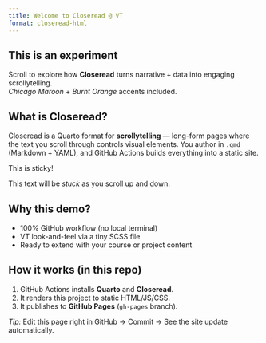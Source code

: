 ```yaml
---
title: Welcome to Closeread @ VT
format: closeread-html
---
```


::: {.cr-hero}
# This is an experiment

Scroll to explore how **Closeread** turns narrative + data into engaging scrollytelling.  
*Chicago Maroon* + *Burnt Orange* accents included.
:::


::: {.cr-section}
## What is Closeread?
Closeread is a Quarto format for **scrollytelling** — long-form pages where the text you scroll
through controls visual elements. You author in `.qmd` (Markdown + YAML), and GitHub Actions
builds everything into a static site.



:::{#cr-sticky}
This is sticky!

This text will be _stuck_ as you scroll up and down.
:::

:::

::: {.cr-section}
## Why this demo?
- 100% GitHub workflow (no local terminal)
- VT look-and-feel via a tiny SCSS file
- Ready to extend with your course or project content
:::

::: {.cr-section}
## How it works (in this repo)
1. GitHub Actions installs **Quarto** and **Closeread**.
2. It renders this project to static HTML/JS/CSS.
3. It publishes to **GitHub Pages** (`gh-pages` branch).



*Tip:* Edit this page right in GitHub → Commit → See the site update automatically.
:::
